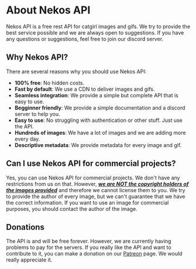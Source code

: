 # About Nekos API

Nekos API is a free rest API for catgirl images and gifs. We try to provide the best service possible and we are always open to suggestions. If you have any questions or suggestions, feel free to join our discord server.

## Why Nekos API?

There are several reasons why you should use Nekos API:

* **100% free**: No hidden costs.
* **Fast by default**: We use a CDN to deliver images and gifs.
* **Seamless integration**: We provide a simple but complete API that is easy to use.
* **Begginner friendly**: We provide a simple documentation and a discord server to help you.
* **Easy to use**: No struggling with authentication or other stuff. Just use the API.
* **Hundreds of images**: We have a lot of images and we are adding more every day.
* **Descriptive metadata**: We provide metadata for every image and gif.

## Can I use Nekos API for commercial projects?

Yes, you can use Nekos API for commercial projects. We don't have any restrictions from us on that. However, <u>***we are NOT the copyright holders of the images provided***</u> and therefore we cannot license them to you. We try to provide the author of every image, but we can't guarantee that we have the correct information. If you want to use an image for commercial purposes, you should contact the author of the image.

## Donations

The API is and will be free forever. However, we are currently having problems to pay for the servers. If you really like the API and want to contribute to it, you can make a donation on our [Patreon](https://www.patreon.com/nekosapi) page. We would really appreciate it.
